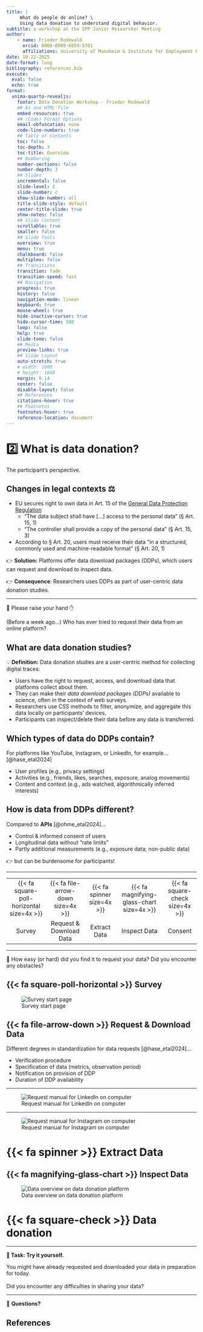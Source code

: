```yaml
---
title: |
     What do people do online? \
     Using data donation to understand digital behavior.
subtitle: a workshop at the SPP Junior Researcher Meeting
author:
    - name: Frieder Rodewald
      orcid: 0009-0009-6859-5761
      affiliations: University of Mannheim & Institute for Employment Research
date: 10-22-2025
date-format: long
bibliography: references.bib
execute:
  eval: false
  echo: true
format:
  unima-quarto-revealjs:
    footer: Data Donation Workshop - Frieder Rodewald
    ## As one HTML-file
    embed-resources: true
    ## (Code) Format Options
    email-obfuscation: none
    code-line-numbers: true
    ## Table of Contents
    toc: false
    toc-depth: 3
    toc-title: Overview
    ## Numbering
    number-sections: false
    number-depth: 3
    ## Slides
    incremental: false
    slide-level: 2
    slide-number: c
    show-slide-number: all
    title-slide-style: default
    center-title-slide: true
    show-notes: false
    ## Slide Content
    scrollable: true
    smaller: false
    ## Slide Tools
    overview: true
    menu: true
    chalkboard: false
    multiplex: false
    ## Transitions
    transition: fade
    transition-speed: fast
    ## Navigation
    progress: true
    history: false
    navigation-mode: linear
    keyboard: true
    mouse-wheel: true
    hide-inactive-cursor: true
    hide-cursor-time: 500
    loop: false
    help: true
    slide-tone: false
    ## Media
    preview-links: true
    ## Slide Layout
    auto-stretch: true
    # width: 1600
    # height: 1040
    margin: 0.14
    center: false
    disable-layout: false
    ## References
    citations-hover: true
    ## Footnotes
    footnotes-hover: true
    reference-location: document
---
```


# 2️⃣ What is data donation?

The participant's perspective.

## Changes in legal contexts ⚖️ {.smaller}

-   EU secures right to own data in Art. 15 of the [General Data Protection Regulation](https://gdpr-info.eu/)
    -   "The data subject shall have [...] access to the personal data" (§ Art. 15, 1)
    -   "The controller shall provide a copy of the personal data" (§ Art. 15, 3)
-   According to § Art. 20, users must receive their data "in a structured, commonly used and machine-readable format" (§ Art. 20, 1)

👉 **Solution:** Platforms offer data download packages (DDPs), which users can request and download to inspect data.

👉 **Consequence**: Researchers uses DDPs as part of user-centric data donation studies.

---

::: {.v-center}

🤔 Please raise your hand ✋

(Before a week ago...) Who has ever tried to request their data from an online platform?

:::

## What are data donation studies?

💡 **Definition:** Data donation studies are a user-centric method for collecting digital traces:

- Users have the right to request, access, and download data that platforms collect about them.
- They can make their *data download packages (DDPs)* available to science, often in the context of web surveys.
- Researchers use CSS methods to filter, anonymize, and aggregate this data locally on participants' devices.
- Participants can inspect/delete their data before any data is transferred.

## Which types of data do DDPs contain?

For platforms like YouTube, Instagram, or LinkedIn, for example... [[@hase_etal2024]]{.cite}

- User profiles (e.g., privacy settings)
- Activities (e.g., friends, likes, searches, exposure, analog movements)
- Content and context (e.g., ads watched, algorithmically inferred interests)

## How is data from DDPs different?

Compared to **APIs** [[@ohme_etal2024]]{.cite}...

- Control & informed consent of users
- Longitudinal data without "rate limits"
- Partly additional measurements (e.g., exposure data; non-public data)

👉 but can be burdensome for participants!

---

::: {.v-center}
<table style="width: 100%; border: none;">
  <tr>
    <td style="text-align: center; border: none;">{{< fa square-poll-horizontal size=4x >}}</td>
    <td style="text-align: center; border: none;">{{< fa file-arrow-down size=4x >}}</td>
    <td style="text-align: center; border: none;">{{< fa spinner size=4x >}}</td>
    <td style="text-align: center; border: none;">{{< fa magnifying-glass-chart size=4x >}}</td>
    <td style="text-align: center; border: none;">{{< fa square-check size=4x >}}</td>
  </tr>
  <tr>
    <td style="text-align: center;">Survey</td>
    <td style="text-align: center;">Request & Download Data</td>
    <td style="text-align: center;">Extract Data</td>
    <td style="text-align: center;">Inspect Data</td>
    <td style="text-align: center;">Consent</td>
  </tr>
</table>
:::

---

::: {.v-center}

🤔 How easy (or hard) did you find it to request your data? Did you encounter any obstacles?

:::

## {{< fa square-poll-horizontal >}} Survey

![Survey start page](images/survey_start_page.png)

## {{< fa file-arrow-down >}} Request & Download Data

Different degrees in standardization for data requests [[@hase_etal2024]]{.cite}...

- Verification procedure
- Specification of data (metrics, observation period)
- Notification on provision of DDP
- Duration of DDP availability

---

![Request manual for LinkedIn on computer](images/request_manual_linkedin.png)

---

![Request manual for Instagram on computer](images/request_manual_instagram.png)

# {{< fa spinner >}} Extract Data

## {{< fa magnifying-glass-chart >}} Inspect Data

![Data overview on data donation platform](images/overview_donation_page.png)

# {{< fa square-check >}} Data donation

---

::: {.v-center}

**📢 Task: Try it yourself.**

You might have already requested and downloaded your data in preparation for today.
\
\
Did you encounter any difficulties in sharing your data?

:::


---

::: {.v-center}

🤔 **Questions?**

:::

## References {.smallest}
